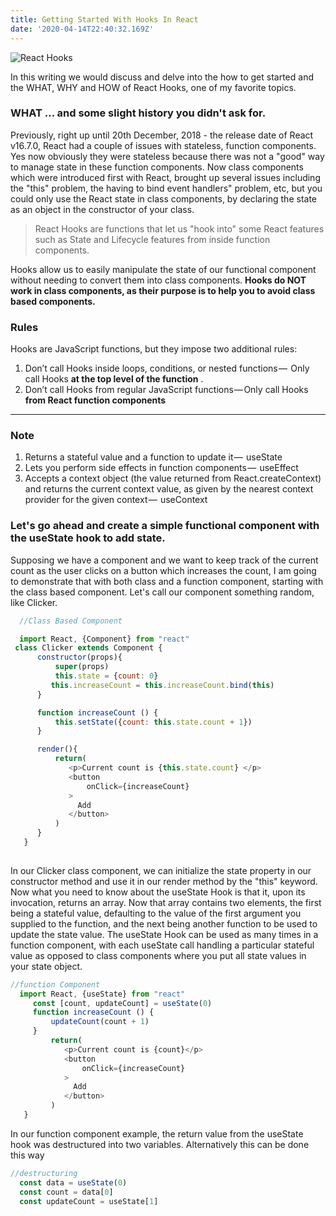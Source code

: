 ```yaml
---
title: Getting Started With Hooks In React
date: '2020-04-14T22:40:32.169Z'
---
```


![React Hooks](./react.png)

In this writing we would discuss and delve into the how to get started and the WHAT, WHY and HOW of React Hooks, one of my favorite topics.

### WHAT ... and some slight history you didn't ask for.

Previously, right up until 20th December, 2018 - the release date of React v16.7.0, 
React had a couple of issues with stateless, function components.  Yes now obviously they were stateless because there was not a "good" 
way to manage state in these function components. Now class components which were introduced first with React, brought up several issues 
including the "this" problem, the having to bind event handlers" problem, etc, but you could only use the React state in class components, 
by declaring the state as an object in the constructor of your class.


> React Hooks are functions that let us "hook into" some React features 
> such as State and Lifecycle features from inside function components. 


Hooks allow us to easily manipulate the state of our functional component 
without needing to convert them into class components. **Hooks do NOT work in class components, 
as their purpose is to help you to avoid class based components.**

### Rules
Hooks are JavaScript functions, but they impose two additional rules:

1. Don’t call Hooks inside loops, conditions, or nested functions — 
Only call Hooks **at the top level of the function**
.
2. Don’t call Hooks from regular JavaScript functions — Only call Hooks **from React function components**

___

### Note

1. Returns a stateful value and a function to update it —  useState
2. Lets you perform side effects in function components —  useEffect
3. Accepts a context object (the value returned from React.createContext) and returns the current context value,
as given by the nearest context provider for the given context — 
useContext

### Let's go ahead and create a simple functional component with the useState hook to add state.

Supposing we have a component and we want to keep track of the current count as the user clicks on a button which increases the count, 
I am going to demonstrate that with both class and a function component, 
starting with the class based component. Let's call our component something random, like Clicker.

```js
  //Class Based Component

  import React, {Component} from "react"
 class Clicker extends Component {
      constructor(props){
          super(props)
          this.state = {count: 0}
         this.increaseCount = this.increaseCount.bind(this)
      }

      function increaseCount () {
          this.setState({count: this.state.count + 1})
      }

      render(){
          return(
             <p>Current count is {this.state.count} </p>
             <button
                 onClick={increaseCount}
             >
               Add
             </button>
          )
      }
   }
 
```


In our Clicker class component, we can initialize the state property in our constructor method and use it in our render method by the "this" keyword. 
Now what you need to know about the useState Hook is that it, upon its invocation, returns an array.
Now that array contains two elements, the first being a stateful value, defaulting to the value of the 
first argument you supplied to the function, and the next being another function to be used to update the state value. 
The  useState Hook can be used as many times in a function component, with each useState call handling a 
particular stateful value as opposed to class components where you put all state values in your state object.


```js
//function Component
  import React, {useState} from "react"
     const [count, updateCount] = useState(0)     
     function increaseCount () {
         updateCount(count + 1)
     }     
         return(
            <p>Current count is {count}</p>
            <button
                onClick={increaseCount}
            >
              Add
            </button>
         )
   }
```

In our function component example, the return value from the useState hook was destructured into two variables.
Alternatively this can be done this way

```js
//destructuring
  const data = useState(0)
  const count = data[0]
  const updateCount = useState[1]
```